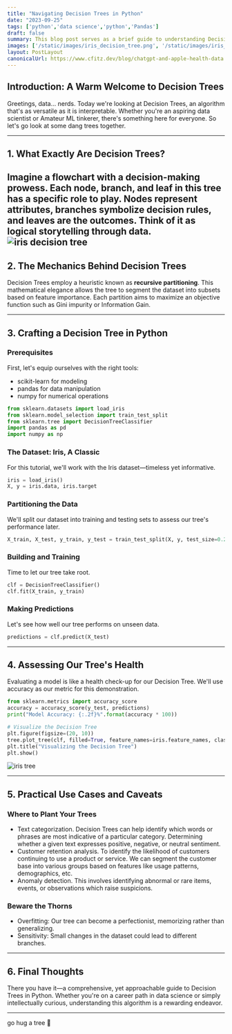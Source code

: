 ```yaml
---
title: "Navigating Decision Trees in Python"
date: "2023-09-25"
tags: ['python','data science','python','Pandas']
draft: false
summary: This blog post serves as a brief guide to understanding Decision Trees in Python, covering everything from the algorithm's basics to its practical applications and caveats. Tailored for both aspiring data scientists and arbor enthusiasts, the post includes hands-on coding examples and offers insights into the algorithm's strengths and weaknesses.
images: ['/static/images/iris_decision_tree.png', '/static/images/iris_tree.png']
layout: PostLayout
canonicalUrl: https://www.cfitz.dev/blog/chatgpt-and-apple-health-data
---
```


## Introduction: A Warm Welcome to Decision Trees

Greetings, data... nerds. Today we're looking at Decision Trees, an algorithm that's as versatile as it is interpretable. Whether you're an aspiring data scientist or Amateur ML tinkerer, there's something here for everyone. So let's go look at some dang trees together.


---

## 1. What Exactly Are Decision Trees?

Imagine a flowchart with a decision-making prowess. Each node, branch, and leaf in this tree has a specific role to play. Nodes represent attributes, branches symbolize decision rules, and leaves are the outcomes. Think of it as logical storytelling through data.
![iris decision tree](/static/images/iris_decision_tree.png)
---

## 2. The Mechanics Behind Decision Trees

Decision Trees employ a heuristic known as **recursive partitioning**. This mathematical elegance allows the tree to segment the dataset into subsets based on feature importance. Each partition aims to maximize an objective function such as Gini impurity or Information Gain.

---

## 3. Crafting a Decision Tree in Python

### Prerequisites

First, let's equip ourselves with the right tools:

- scikit-learn for modeling
- pandas for data manipulation
- numpy for numerical operations

```python
from sklearn.datasets import load_iris
from sklearn.model_selection import train_test_split
from sklearn.tree import DecisionTreeClassifier
import pandas as pd
import numpy as np
```

### The Dataset: Iris, A Classic

For this tutorial, we'll work with the Iris dataset—timeless yet informative.

```python
iris = load_iris()
X, y = iris.data, iris.target
```

### Partitioning the Data

We'll split our dataset into training and testing sets to assess our tree's performance later.

```python
X_train, X_test, y_train, y_test = train_test_split(X, y, test_size=0.2, random_state=42)
```

### Building and Training

Time to let our tree take root.

```python
clf = DecisionTreeClassifier()
clf.fit(X_train, y_train)
```

### Making Predictions

Let's see how well our tree performs on unseen data.

```python
predictions = clf.predict(X_test)
```

---

## 4. Assessing Our Tree's Health

Evaluating a model is like a health check-up for our Decision Tree. We'll use accuracy as our metric for this demonstration.

```python
from sklearn.metrics import accuracy_score
accuracy = accuracy_score(y_test, predictions)
print("Model Accuracy: {:.2f}%".format(accuracy * 100))
```
```python
# Visualize the Decision Tree
plt.figure(figsize=(20, 10))
tree.plot_tree(clf, filled=True, feature_names=iris.feature_names, class_names=iris.target_names, rounded=True)
plt.title("Visualizing the Decision Tree")
plt.show()
```

![iris tree](/static/images/iris_tree.png)

---

## 5. Practical Use Cases and Caveats

### Where to Plant Your Trees

- Text categorization. Decision Trees can help identify which words or phrases are most indicative of a particular category. Determining whether a given text expresses positive, negative, or neutral sentiment.
- Customer retention analysis. To identify the likelihood of customers continuing to use a product or service. We can  segment the customer base into various groups based on features like usage patterns, demographics, etc.
- Anomaly detection.  This involves identifying abnormal or rare items, events, or observations which raise suspicions. 

### Beware the Thorns

- Overfitting: Our tree can become a perfectionist, memorizing rather than generalizing.
- Sensitivity: Small changes in the dataset could lead to different branches.

---

## 6. Final Thoughts

There you have it—a comprehensive, yet approachable guide to Decision Trees in Python. Whether you're on a career path in data science or simply intellectually curious, understanding this algorithm is a rewarding endeavor.

---

go hug a tree 🌳
